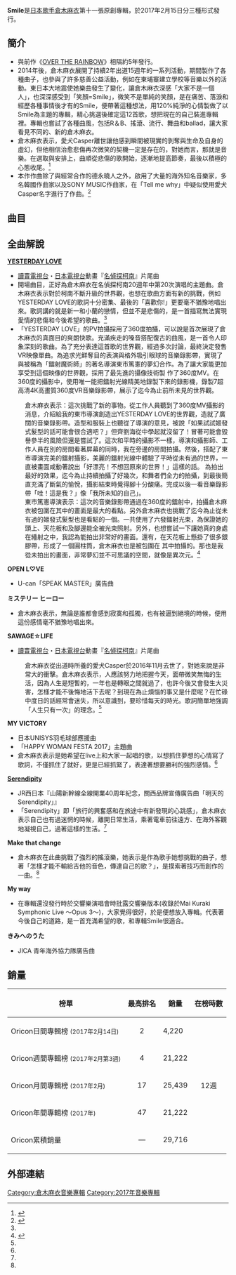 {{Infobox Album  <!-- See Wikipedia:WikiProject_Albums -->
| Name        = Smile 
| Cover       = Mai_Smile.jpg
| Type        = 專輯
| Artist      = [[倉木麻衣|倉木麻衣]]
| Released    = 2017年2月15日
| Genre       = [[J-Pop|J-Pop]]
| Label       = [[NORTHERN_MUSIC|NORTHERN MUSIC]]
| Chart position =*週间最高順位4位（[[Oricon公信榜|Oricon]]）
| Last album  = [[MAI_KURAKI_BEST_151A_-LOVE_&_HOPE-|MAI KURAKI BEST 151A -LOVE & HOPE-]]<br />（2014年）
| This album  = '''Smile'''<br />（2017年）
| Next album  = {{link-ja|想念你 ～春夏秋冬～|君 想ふ 〜春夏秋冬〜}}<br />（2018年）
{{Singles
  | Name           = Smile 
  | Type           = studio
  | single 1       = [[Serendipity|Serendipity]]
  | single 1 date  = 2015年5月20日
  | single 2       = {{link-ja|SAWAGE☆LIFE|SAWAGE☆LIFE}}
  | single 2 date  = 2016年7月30日
  | single 3       = [[YESTERDAY_LOVE|YESTERDAY LOVE]]
  | single 3 date  = 2017年1月11日
  }} 
}}

'''Smile '''是[[日本|日本]][[歌手|歌手]][[倉木麻衣|倉木麻衣]]第十一張原創專輯，於2017年2月15日分三種形式發行。

== 簡介 ==
*與前作《[[OVER_THE_RAINBOW|OVER THE RAINBOW]]》相隔約5年發行。
*2014年後，倉木麻衣展開了持續2年出道15週年的一系列活動，期間製作了各種曲子，也參與了許多慈善公益活動，例如在柬埔寨建立學校等音樂以外的活動。東日本大地震使她樂曲發生了變化，讓倉木麻衣深感「大家不是一個人」，也深深感受到「笑顏=Smile」，微笑不是單純的笑顏，是在痛苦、落淚和經歷各種事情後才有的Smile，便帶著這種想法，用120%純淨的心情製做了以Smile為主題的專輯，精心挑選後確定這12首歌，想把現在的自己裝進專輯裡。專輯也嘗試了各種曲風，包括R＆B、搖滾、流行、舞曲和ballad，讓大家看見不同的、新的倉木麻衣。
*倉木麻衣表示，愛犬Casper離世讓他感到瞬間被現實的剝奪與生命及自身的虛幻，但他相信治愈悲傷再次微笑的契機一定是存在的，對她而言，那就是音樂。在選取與安排上，曲順從悲傷的歌開始，逐漸地提高節奏，最後以積極的心態收尾。<ref name="#1">{{cite web|url=https://www.barks.jp/news/?id=1000138261|title=【インタビュー】倉木麻衣、アルバム『Smile』に「生活のすべてを吹き込んだ」|date=2017-02-14|accessdate=2017-02-14|archive-date=2017-02-15|archive-url=https://web.archive.org/web/20170215033009/https://www.barks.jp/news/?id=1000138261|dead-url=no}}</ref>
*本作作曲除了與經常合作的德永曉人之外，啟用了大量的海外知名音樂家，多名韓國作曲家以及SONY MUSIC作曲家，在「Tell me why」中疑似使用愛犬Casper名字進行了作曲。<ref>{{cite web|url=http://www.weibo.com/609678499?refer_flag=1001030103_&is_all=1#1487076846409|title=倉木麻衣國際應援站 |date=2017-02-14 |accessdate=2017-02-14}}</ref>

== 曲目 ==
{{tracklist
| headline        = 
| all_lyrics      = 倉木麻衣
| total_length    = 50:17
| extra_column    = 編曲
| title1          = YESTERDAY LOVE
| music1          = 久保田敬也、 長戸大幸
| length1         = 4:56
| extra1          = 鶴澤夢人 、 長戸大幸
| title2          = ミステリー ヒーロー(Mistery Hero)
| music2          = 徳永暁人
| length2         = 4:06
| extra2          = 徳永暁人
| title3          = 硝子の微笑(玻璃的微笑)
| music3          = SHIBU
| length3         = 4:00
| extra3          = 山下洋輔
| title4          = OPEN L♡VE
| music4          = Command Freaks 、 キム･テソン 、 Sophia Pae 、 Jake K
| length4         = 3:22
| extra4          = Command Freaks 、 キム･テソン 、 Sophia Pae 、 Jake K
| title5          = SAWAGE☆LIFE
| music5          = Alaina Beaton 、 Bobby Huff
| length5         = 3:20
| extra5          = TAITO
| title6          = I Like It
| music6          = 福田貴史 、 若田部誠 、 Nanna Larsen
| length6         = 3:35
| extra6          = 福田貴史 
| title7          = MY VICTORY
| music7          = 本山清治 、 丸谷マナブ 、 Nanna Larsen
| length7         = 3:33
| extra7          = 本山清治
| title8          = Serendipity
| music8          = 徳永暁人
| length8         = 4:17
| extra8          = 徳永暁人
| title9          = Make that change
| music9          = 徳永暁人
| length9         = 4:25
| extra9          = 徳永暁人
| title10         = Tell me why
| music10         = MAXX SONG、 Yong Shin Kim、 220
| length10        = 3:22
| extra10         = MAXX SONG(作曲) 、 Yong Shin Kim(作曲) 、 220(作曲)
| title11         = My way
| music11         = キム･テソン、 MAXX SONG、 Sophia Pae、 Jake K
| length11        = 4:11
| extra11         = 持山翔子
| title12         = きみへのうた(獻給你的歌)
| music12         = Sidnie Tipton 、 Nash Overstreet
| length12        = 3:39
| extra12         = Nash Overstreet
| title13         = I Like It (Remix)
| note13          = Bonus Track
| music13         = 福田貴史 、 若田部誠 、 Nanna Larsen
| length13        = 4:33
| extra13         = 本山清治(リミックス)
}}

== 全曲解說 ==
'''[https://www.youtube.com/watch?v=dbBY5y_Ji1I YESTERDAY LOVE]{{Wayback|url=https://www.youtube.com/watch?v=dbBY5y_Ji1I |date=20170215042839 }}'''
*[[讀賣電視台|讀賣電視台]]・[[日本電視台|日本電視台]]動畫『[[名偵探柯南_(動畫)|名偵探柯南]]』片尾曲
*開場曲目，正好為倉木麻衣在名偵探柯南20週年中第20次演唱的主題曲。倉木麻衣表示對於柯南不斷升級的世界觀，也想在歌曲方面有新的挑戰，例如YESTERDAY LOVE的歌詞十分密集、最後的「喜歡你!」更要毫不猶豫地唱出來。歌詞講的就是新一和小蘭的戀情，但並不是悲傷的，是一首描寫無法實現愛情的悲傷和今後希望的歌曲。<ref name="#1"/>
*「YESTERDAY LOVE」的PV拍攝採用了360度拍攝，可以說是首次展現了倉木麻衣的真面目的爽朗快歌。充滿疾走的嗓音搭配復古的曲風，是一首令人印象深刻的歌曲。為了充分表達這首歌的世界觀，經過多次討論，最終決定發售VR映像單曲。為追求光鮮奪目的表演與格外吸引眼球的音樂錄影帶，實現了與被稱為「鐳射魔術師」的著名導演東市篤憲的夢幻合作。為了讓大家能更加享受到這個映像的世界觀，採用了最先進的攝像技術製 作了360度MV。在360度的攝影中，使用唯一能把鐳射光線精美地錄製下來的錄影機，錄製7超高清4K高畫質360度VR音樂錄影帶，展示了迄今為止前所未見的世界觀。 
: 倉木麻衣表示：這次挑戰了新的事物。從工作人員聽到了360度MV攝影的消息，介紹給我的東市導演創造出YESTERDAY LOVE的世界觀，造就了廣闊的音樂錄影帶。造型和服裝上也聽從了導演的意見，被說「如果試試姬發式髮型的話可能會很合適吧？」但齊劉海從中學起就沒留了！冒著可能會毀譽參半的風險但還是嘗試了。這次和平時的攝影不一樣，導演和攝影師、工作人員在別的房間看著屏幕的同時，我在旁邊的房間拍攝。然後，搭配了東市導演完美的鐳射攝影，美麗的鐳射光線中體驗了平時從未有過的世界，一直被畫面咸動著說出「好漂亮！不想回原來的世界！」這樣的話。 為拍出最好的效果，迄今為止持續拍攝了好幾次，和舞者們全力的拍攝，到最後簡 直充滿了斷氣的愉悅，攝影結束時覺得腳十分酸痛。完成以後一看音樂錄影帶「哇！這是我？」像「我所未知的自己」。 
: 東市篤憲導演表示：這次的音樂錄影帶通過在360度的鐳射中，拍攝倉木麻衣被包圍在其中的畫面是最大的看點。另外倉木麻衣也挑戰了迄今為止從未有過的姬發式髮型也是看點的一個。一共使用了六發鐳射光束，為保證她的頭上、天花板和及腳邊能全被光束照射。另外，也想嘗試一下讓她真的身處在繙射之中，我認為能拍出非常好的畫面。還有，在天花板上懸掛了很多銀膠帶，形成了一個圓柱筒，倉木麻衣也是被包圍在 其中拍攝的。那也是我從未拍出的畫面，非常夢幻並不可思議的空間，就像是異次元。<ref>{{cite web|url=http://photo.weibo.com/5966809513/talbum/detail/photo_id/4045479781920144/album_id/3990983997000582|title=【新聞彙總】日本首張VR映像單曲——倉木麻衣「YESTERDAY LOVE」|date=2016-11-24 |accessdate=2017-02-14}}</ref> 

'''OPEN L♡VE'''
*U-can「SPEAK MASTER」廣告曲

'''ミステリー ヒーロー'''
*倉木麻衣表示，無論是誰都會感到寂寞和孤獨，也有被逼到絕境的時候，便用這份感情毫不猶豫地唱出來。

'''SAWAGE☆LIFE'''
*[[讀賣電視台|讀賣電視台]]・[[日本電視台|日本電視台]]動畫『[[名偵探柯南_(動畫)|名偵探柯南]]』片尾曲
: 倉木麻衣從出道時所養的愛犬Casper於2016年11月去世了，對她來說是非常大的衝擊。倉木麻衣表示，人應該努力地把握今天，面帶微笑無悔的生活，因為人生是短暫的，一年也是轉眼之間就過了，也許今後又會發生大災害，怎樣才能不後悔地活下去呢？到現在為止煩惱的事又是什麼呢？在忙碌中度日的話經常會迷失，所以意識到，要珍惜每天的時光。歌詞簡單地強調「人生只有一次」的理念。<ref name="#1"/>

'''MY VICTORY'''
*日本UNISYS羽毛球部應援曲
*「HAPPY WOMAN FESTA 2017」主題曲
*倉木麻衣表示是她希望在live上和大家一起唱的歌，以想抓住夢想的心情寫了歌詞，不僅抓住了就好，更是已經抓緊了，表達著想要勝利的強烈感情。<ref name="#1"/>

'''[https://www.youtube.com/watch?v=PxuWuugQZVI Serendipity]{{Wayback|url=https://www.youtube.com/watch?v=PxuWuugQZVI |date=20170224020939 }}'''
*JR西日本『山陽新幹線全線開業40周年紀念，關西品牌宣傳廣告曲「明天的Serendipity」』
*「Serendipity」即「旅行的興奮感和在旅途中有新發現的心跳感」，倉木麻衣表示自己也有過迷惘的時候，離開日常生活，乘著電車前往遠方、在海外客觀地凝視自己，過著這樣的生活。<ref name="#1"/>

'''Make that change'''
*倉木麻衣在此曲挑戰了強烈的搖滾樂，她表示是作為歌手她想挑戰的曲子，想著「怎樣才能不輸給吉他的音色，傳達自己的歌？」，是摸索著技巧而創作的一曲。<ref name="#1"/>

'''My way'''
*在專輯還沒發行時於交響樂演唱會時批露交響樂版本(收錄於Mai Kuraki Symphonic Live ～Opus 3～)，大家覺得很好，於是便想放入專輯。代表著今後自己的道路，是一首充滿希望的歌，和專輯Smile很適合。
 
'''きみへのうた'''
*JICA 青年海外協力隊廣告曲

== 銷量 ==
{| class="wikitable" width="500px" style="font-size:small;"
!榜單
!最高排名
!銷量
!在榜時數
|-
|Oricon日間專輯榜 <small>(2017年2月14日)</small>
|align="center"|2
|4,220
|rowspan="5" align="center"|12週
|-
|Oricon週間專輯榜 <small>(2017年2月第3週)</small>
|align="center"|4
|21,222
|-
|Oricon月間專輯榜 <small>(2017年2月)</small>
|align="center"|17
|25,439
|-
|Oricon年間專輯榜 <small>(2017年)</small>
|align="center"|47
|21,222
|-
|Oricon累積銷量
|align="center"|—
|29,716
|}

== 外部連結 ==
{{Kuraki Mai}}

[[Category:倉木麻衣音樂專輯|Category:倉木麻衣音樂專輯]]
[[Category:2017年音樂專輯|Category:2017年音樂專輯]]